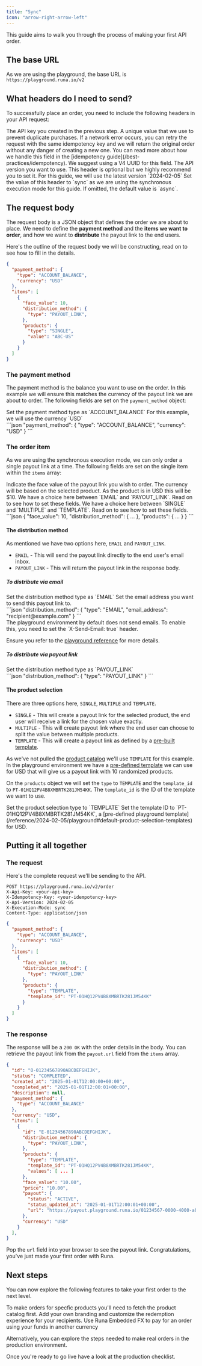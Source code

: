 ```yaml
---
title: "Sync"
icon: "arrow-right-arrow-left"
---
```


This guide aims to walk you through the process of making your first API order.

## The base URL

As we are using the playground, the base URL is `https://playground.runa.io/v2`

## What headers do I need to send?

To successfully place an order, you need to include the following headers in your API request:

<ParamField header="X-Api-Key" type="string" required>
  The API key you created in the previous step.
</ParamField>

<ParamField header="X-Idempotency-Key" type="string" required>
  A unique value that we use to prevent duplicate purchases. If a network error occurs, you can retry the request with the same idempotency key and we will return the original order without any danger of creating a new one. You can read more about how we handle this field in the [idempotency guide](/best-practices/idempotency). We suggest using a V4 UUID for this field.
</ParamField>

<ParamField header="X-Api-Version" type="string">
  The API version you want to use. This header is optional but we highly recommend you to set it. For this guide, we will use the latest version `2024-02-05`
</ParamField>

<ParamField header="X-Execution-Mode" type="string" default="async">
  Set the value of this header to `sync` as we are using the synchronous execution mode for this guide. If omitted, the default value is `async`.
</ParamField>

## The request body

The request body is a JSON object that defines the order we are about to place. We need to define the **payment method** and the **items we want to order**, and how we want to **distribute** the payout link to the end users.

Here's the outline of the request body we will be constructing, read on to see how to fill in the details.

```json [expandable]
{
  "payment_method": {
    "type": "ACCOUNT_BALANCE",
    "currency": "USD"
  },
  "items": [
    {
      "face_value": 10,
      "distribution_method": {
        "type": "PAYOUT_LINK",
      },
      "products": {
        "type": "SINGLE",
        "value": "ABC-US"
      }
    }
  ]
}
```

### The payment method

The payment method is the balance you want to use on the order. In this example we will ensure this matches the currency of the payout link we are about to order. The following fields are set on the `payment_method` object:

<Columns cols={2}>
<div>
  <ParamField body="type" children="payment_method" type="string" required>
    Set the payment method type as `ACCOUNT_BALANCE`
  </ParamField>

  <ParamField body="currency" type="string" required>
    For this example, we will use the currency `USD`
  </ParamField>
</div>
<div>
  ```json
  "payment_method": {
    "type": "ACCOUNT_BALANCE",
    "currency": "USD"
  }
  ```
</div>
</Columns>

### The order item

As we are using the synchronous execution mode, we can only order a single payout link at a time. The following fields are set on the single item within the `items` array:
<Columns cols={2}>
<div>
  <ParamField body="face_value" type="number" required>
    Indicate the face value of the payout link you wish to order. The currency will be based on the selected product. As the product is in USD this will be $10.
  </ParamField>

  <ParamField body="distribution_method" type="object" required>
    We have a choice here between `EMAIL` and `PAYOUT_LINK`. Read on to see how to set these fields.
  </ParamField>

  <ParamField body="products" type="object" required>
    We have a choice here between `SINGLE` and `MULTIPLE` and `TEMPLATE`. Read on to see how to set these fields.
  </ParamField>
</div>
<div>
  ```json
  {
    "face_value": 10,
    "distribution_method": {
      ...
    },
    "products": {
      ...
    }
  }
  ```
</div>
</Columns>

#### The distribution method

As mentioned we have two options here, `EMAIL` and `PAYOUT_LINK`.

- `EMAIL` - This will send the payout link directly to the end user's email inbox.
- `PAYOUT_LINK` - This will return the payout link in the response body.

##### To distribute via email
<Columns cols={2}>
  <div>
    <ParamField body="type" children="distribution_method" type="string" required>
      Set the distribution method type as `EMAIL`
    </ParamField>
    <ParamField body="email_address" children="distribution_method" type="string" required>
      Set the email address you want to send this payout link to.
    </ParamField>
  </div>
  <div>
    ```json
    "distribution_method": {
      "type": "EMAIL",
      "email_address": "recipient@example.com"
    }
    ```
  </div>
</Columns>

<Info>
The playground environment by default does not send emails. To enable this, you need to set the `X-Send-Email: true` header.

Ensure you refer to the [playground reference](/reference/2024-02-05/playground#sending-emails) for more details.
</Info>

##### To distribute via payout link
<Columns cols={2}>
  <div>
    <ParamField body="type" children="distribution_method" type="string" required>
      Set the distribution method type as `PAYOUT_LINK`
    </ParamField>
  </div>
  <div>
    ```json
    "distribution_method": {
      "type": "PAYOUT_LINK"
    }
    ```
  </div>
</Columns>


#### The product selection

There are three options here, `SINGLE`, `MULTIPLE` and `TEMPLATE`.

- `SINGLE` - This will create a payout link for the selected product, the end user will receive a link for the chosen value exactly.
- `MULTIPLE` - This will create payout link where the end user can choose to split the value between multiple products.
- `TEMPLATE` - This will create a payout link as defined by a [pre-built template](/features/merchant-selection-template).

As we've not pulled the [product catalog](/features/product-catalog) we'll use `TEMPLATE` for this example. In the playground environment we have a [pre-defined template](/reference/2024-02-05/playground#default-product-selection-templates) we can use for USD that will give us a payout link with 10 randomized products.

On the `products` object we will set the `type` to `TEMPLATE` and the `template_id` to `PT-01HQ12PV4B8XMBRTK281JM54KK`. The `template_id` is the ID of the template we want to use.

<ParamField body="type" children="products" type="string" required>
  Set the product selection type to `TEMPLATE`
</ParamField>
<ParamField body="template_id" children="products" type="string" required>
  Set the template ID to `PT-01HQ12PV4B8XMBRTK281JM54KK`, a [pre-defined playground template](/reference/2024-02-05/playground#default-product-selection-templates) for USD.
</ParamField>

## Putting it all together

### The request

Here's the complete request we'll be sending to the API.

```http The Request Headers
POST https://playground.runa.io/v2/order
X-Api-Key: <your-api-key>
X-Idempotency-Key: <your-idempotency-key>
X-Api-Version: 2024-02-05
X-Execution-Mode: sync
Content-Type: application/json
```

```json The Request Body
{
  "payment_method": {
    "type": "ACCOUNT_BALANCE",
    "currency": "USD"
  },
  "items": [
    {
      "face_value": 10,
      "distribution_method": {
        "type": "PAYOUT_LINK"
      },
      "products": {
        "type": "TEMPLATE",
        "template_id": "PT-01HQ12PV4B8XMBRTK281JM54KK"
      }
    }
  ]
}
```

### The response

The response will be a `200 OK` with the order details in the body. You can retrieve the payout link from the `payout.url` field from the `items` array.

```json The Response {27}
{
  "id": "O-01234567890ABCDEFGHIJK",
  "status": "COMPLETED",
  "created_at": "2025-01-01T12:00:00+00:00",
  "completed_at": "2025-01-01T12:00:01+00:00",
  "description": null,
  "payment_method": {
    "type": "ACCOUNT_BALANCE"
  },
  "currency": "USD",
  "items": [
    {
      "id": "E-01234567890ABCDEFGHIJK",
      "distribution_method": {
        "type": "PAYOUT_LINK",
      },
      "products": {
        "type": "TEMPLATE",
        "template_id": "PT-01HQ12PV4B8XMBRTK281JM54KK",
        "values": [ ... ]
      },
      "face_value": "10.00",
      "price": "10.00",
      "payout": {
        "status": "ACTIVE",
        "status_updated_at": "2025-01-01T12:00:01+00:00",
        "url": "https://payout.playground.runa.io/01234567-0000-4000-abcd-012345678900",
      },
      "currency": "USD"
    }
  ],
}
```

Pop the `url` field into your browser to see the payout link. Congratulations, you've just made your first order with Runa.

## Next steps

You can now explore the following features to take your first order to the next level.

<Columns cols={3}>
  <Card title="Fetch the product catalog" href="/features/product-catalog" icon="grid" arrow>
    To make orders for specfic products you'll need to fetch the product catalog first.
  </Card>
  <Card title="Customizing the payout link" href="/features/user-redemption-templates" icon="gift" arrow>
    Add your own branding and customize the redemption experience for your recipients.
  </Card>
  <Card title="Pay using a different currency" href="/features/embedded-fx" icon="money-bill-transfer" arrow>
    Use Runa Embedded FX to pay for an order using your funds in another currency
  </Card>
</Columns>

Alternatively, you can explore the steps needed to make real orders in the production environment.

<Card title="Moving to production" href="/getting-started/production" icon="hexagon-check" horizontal arrow>
  Once you're ready to go live have a look at the production checklist.
</Card>

